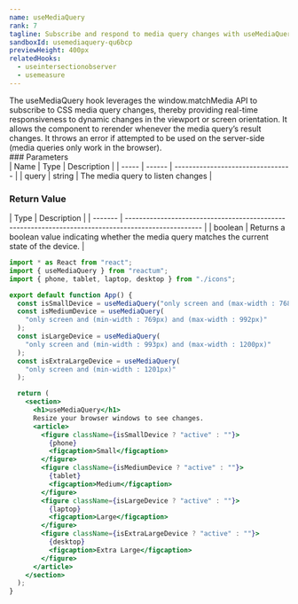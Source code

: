 ```yaml
---
name: useMediaQuery
rank: 7
tagline: Subscribe and respond to media query changes with useMediaQuery.
sandboxId: usemediaquery-qu6bcp
previewHeight: 400px
relatedHooks:
  - useintersectionobserver
  - usemeasure
---
```



<HookDescription name={frontmatter.name}>
  The useMediaQuery hook leverages the window.matchMedia API to subscribe to CSS
  media query changes, thereby providing real-time responsiveness to dynamic
  changes in the viewport or screen orientation. It allows the component to
  rerender whenever the media query’s result changes. It throws an error if
  attempted to be used on the server-side (media queries only work in the
  browser).
</HookDescription>

<div class="reference">
  ### Parameters

  <div class="table-container">
  | Name  | Type   | Description                       |
  | ----- | ------ | --------------------------------- |
  | query | string | The media query to listen changes |
  </div>

  ### Return Value

  <div class="table-container">
  | Type    | Description                                                                                         |
  | ------- | --------------------------------------------------------------------------------------------------- |
  | boolean | Returns a boolean value indicating whether the media query matches the current state of the device. |
  </div>
</div>

<CodePreview
  sandboxId={frontmatter.sandboxId}
  previewHeight={frontmatter.previewHeight}
/>

<StaticCodeContainer>

```jsx
import * as React from "react";
import { useMediaQuery } from "reactum";
import { phone, tablet, laptop, desktop } from "./icons";

export default function App() {
  const isSmallDevice = useMediaQuery("only screen and (max-width : 768px)");
  const isMediumDevice = useMediaQuery(
    "only screen and (min-width : 769px) and (max-width : 992px)"
  );
  const isLargeDevice = useMediaQuery(
    "only screen and (min-width : 993px) and (max-width : 1200px)"
  );
  const isExtraLargeDevice = useMediaQuery(
    "only screen and (min-width : 1201px)"
  );

  return (
    <section>
      <h1>useMediaQuery</h1>
      Resize your browser windows to see changes.
      <article>
        <figure className={isSmallDevice ? "active" : ""}>
          {phone}
          <figcaption>Small</figcaption>
        </figure>
        <figure className={isMediumDevice ? "active" : ""}>
          {tablet}
          <figcaption>Medium</figcaption>
        </figure>
        <figure className={isLargeDevice ? "active" : ""}>
          {laptop}
          <figcaption>Large</figcaption>
        </figure>
        <figure className={isExtraLargeDevice ? "active" : ""}>
          {desktop}
          <figcaption>Extra Large</figcaption>
        </figure>
      </article>
    </section>
  );
}
```

</StaticCodeContainer>
